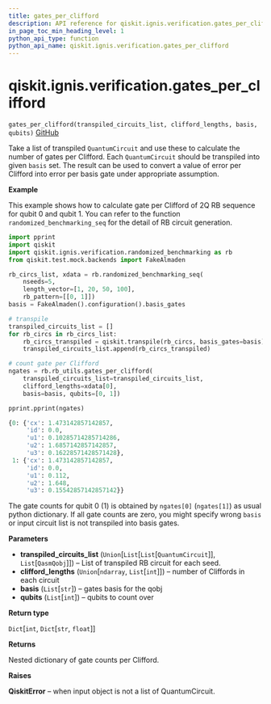 ```yaml
---
title: gates_per_clifford
description: API reference for qiskit.ignis.verification.gates_per_clifford
in_page_toc_min_heading_level: 1
python_api_type: function
python_api_name: qiskit.ignis.verification.gates_per_clifford
---
```


# qiskit.ignis.verification.gates\_per\_clifford

<span id="qiskit.ignis.verification.gates_per_clifford" />

`gates_per_clifford(transpiled_circuits_list, clifford_lengths, basis, qubits)` [GitHub](https://github.com/qiskit-community/qiskit-ignis/tree/stable/0.7/qiskit/ignis/verification/randomized_benchmarking/rb_utils.py "view source code")

Take a list of transpiled `QuantumCircuit` and use these to calculate the number of gates per Clifford. Each `QuantumCircuit` should be transpiled into given `basis` set. The result can be used to convert a value of error per Clifford into error per basis gate under appropriate assumption.

**Example**

This example shows how to calculate gate per Clifford of 2Q RB sequence for qubit 0 and qubit 1. You can refer to the function `randomized_benchmarking_seq` for the detail of RB circuit generation.

```python
import pprint
import qiskit
import qiskit.ignis.verification.randomized_benchmarking as rb
from qiskit.test.mock.backends import FakeAlmaden

rb_circs_list, xdata = rb.randomized_benchmarking_seq(
    nseeds=5,
    length_vector=[1, 20, 50, 100],
    rb_pattern=[[0, 1]])
basis = FakeAlmaden().configuration().basis_gates

# transpile
transpiled_circuits_list = []
for rb_circs in rb_circs_list:
    rb_circs_transpiled = qiskit.transpile(rb_circs, basis_gates=basis)
    transpiled_circuits_list.append(rb_circs_transpiled)

# count gate per Clifford
ngates = rb.rb_utils.gates_per_clifford(
    transpiled_circuits_list=transpiled_circuits_list,
    clifford_lengths=xdata[0],
    basis=basis, qubits=[0, 1])

pprint.pprint(ngates)
```

```python
{0: {'cx': 1.473142857142857,
     'id': 0.0,
     'u1': 0.10285714285714286,
     'u2': 1.6857142857142857,
     'u3': 0.16228571428571428},
 1: {'cx': 1.473142857142857,
     'id': 0.0,
     'u1': 0.112,
     'u2': 1.648,
     'u3': 0.15542857142857142}}
```

The gate counts for qubit 0 (1) is obtained by `ngates[0]` (`ngates[1]`) as usual python dictionary. If all gate counts are zero, you might specify wrong `basis` or input circuit list is not transpiled into basis gates.

**Parameters**

*   **transpiled\_circuits\_list** (`Union`\[`List`\[`List`\[`QuantumCircuit`]], `List`\[`QasmQobj`]]) – List of transpiled RB circuit for each seed.
*   **clifford\_lengths** (`Union`\[`ndarray`, `List`\[`int`]]) – number of Cliffords in each circuit
*   **basis** (`List`\[`str`]) – gates basis for the qobj
*   **qubits** (`List`\[`int`]) – qubits to count over

**Return type**

`Dict`\[`int`, `Dict`\[`str`, `float`]]

**Returns**

Nested dictionary of gate counts per Clifford.

**Raises**

**QiskitError** – when input object is not a list of QuantumCircuit.

